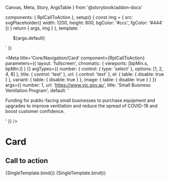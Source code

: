   Canvas,
  Meta,
  Story,
  ArgsTable
} from '@storybook/addon-docs'

  components: { RplCallToAction },
  setup() {
    const img = { src: svgPlaceholder({ width: 1200, height: 800, bgColor: '#ccc', fgColor: '#444' }) }
    return { args, img }
  },
  template: `
  <ul class="rpl-storybook__page rpl-grid">
    <RplCallToAction
      v-for="(item, index) of args.number"
      :key="index"
      el="li"
      v-bind="args"
      class="rpl-col-12"
      :image="img"
    >
      <template #meta>
        ${args.meta}
      </template>
      ${args.default}
    </RplCallToAction>
  </ul>
  `
})

<Meta
  title='Core/Navigation/Card'
  component={RplCallToAction}
  parameters={{
    layout: 'fullscreen',
    chromatic: {
      viewports: [bpMin.s, bpMin.l]
    }
  }}
  argTypes={{
    number: {
      control: { type: 'select' },
      options: [1, 2, 4, 8]
    },
    title: {
      control: 'text'
    },
    url: {
      control: 'text'
    },
    el: {
      table: {
        disable: true
      }
    },
    variant: {
      table: {
        disable: true
      }
    },
    image: {
      table: {
        disable: true
      }
    }
  }}
  args={{
    number: 1,
    url: 'https://www.vic.gov.au',
    title: 'Small Business Ventilation Program',
    default: '<p>Funding for public-facing small businesses to purchase equipment and upgrades to improve ventilation and reduce the spread of COVID-19 and boost customer confidence.</p>'
  }}
/>

# Card

<ArgsTable of={RplCallToAction} />

## Call to action

<Canvas>
  <Story
    name='Call to action'
    play={a11yStoryCheck}
  >
    {SingleTemplate.bind()}
  </Story>
</Canvas>

<Canvas>
  <Story
    name='Call to action - Stacked'
    play={a11yStoryCheck}
    args={{
      stacked: true
    }}
  >
    {SingleTemplate.bind()}
  </Story>
</Canvas>
